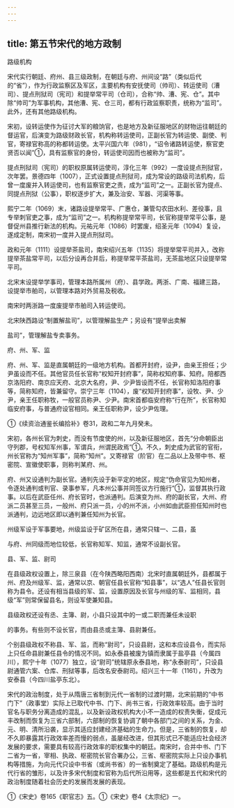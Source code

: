 ```yaml
---
---
---
```

title: 第五节宋代的地方政制
---



路级机构

宋代实行朝廷、府州、县三级政制，在朝廷与府、州间设“路”（类似后代的“省”），作为行政监察区及军区，主要机构有安抚使司（帅司）、转运使司（漕司）、提点刑狱司（宪司）和提举常平司（仓司），合称“帅、漕、宪、仓”。其中除“帅司”为军事机构，其他漕、宪、仓三司，都有行政监察职责，统称为“监司”。此外，还有其他路级机构。

宋初，设转运使作为征讨大军的粮饷官，也是地方及新征服地区的财物运往朝廷的督运官，后演变为路级财政长官，机构称转运使司，正副长官为转运使、副使、判官，寄禄官称高的称都转运使。太平兴国六年（981），“诏令诸路转运使，察官吏贤否以闻”①，具有监察官的身份，转运使司因而也被称为“监司”。

提点刑狱司（宪司）的职权原属转运使司，淳化三年（992）一度设提点刑狱官，次年罢。景德四年（1007），正式设置提点刑狱司，成为常设的路级司法机构，后曾一度废并入转运使司，也有监察官吏之责，成为“监司”之一。正副长官为提点、同提点刑狱（公事），职权逐步扩大，兼及治安、军器、河渠等事。

熙宁二年（1069）末，诸路设提举常平、广惠仓，兼管勾农田水利、差役事，且专举刺官吏之事，成为“监司”之一。机构称提举常平司，长官称提举常平公事，是督促州县推行新法的机构。元祐元年（1086）时罢废，绍圣元年（1094）复设，遂成定制，南宋初一度并入提点刑狱司。

政和元年（1111）设提举茶盐司，南宋绍兴五年（1135）将提举常平司并入，改称提举茶盐常平司，以后分设再合并后，称提举常平茶盐司，无茶盐地区只设提举常平司。

北宋末设提举学事司，管理本路所属州（府）、县学政。两浙、广南、福建三路，设提举市舶司，以管理本路对外贸易及税收。

南宋时两浙路一度废提举市舶司入转运使司。

北宋陕西路设“制置解盐司”，以管理解盐生产；另设有“提举出卖解

盐司”，管理解盐专卖事务。

府、州、军、监

府、州、军、监是直属朝廷的一级地方机构。首都开封府，设尹，由亲王担任；少尹虽设而不任。其他官员任长官称“权知开封府事”，简称权知府事、知府。陪都西京洛阳府、南京应天府、北京大名府，尹、少尹皆设而不任，长官称知洛阳府事等，简称知府，皆兼留守。崇宁三年（1104），废“权知开封府事”，设牧、尹、少尹，亲王任职称牧，一般官员称尹、少尹。南宋首都临安府称“行在所”，长官称知临安府事，与普通府设官相同。亲王任职称尹，设少尹佐理。

①《续资治通鉴长编拾补》卷31，政和二年九月癸未。

宋初，各州长官为刺史，而没有节度使的州，以及新征服地区，首先“分命朝臣出守列郡，号权知军州事，军谓兵，州谓民政焉”①。不久，刺史成为武官的官衔，州长官称为“知州军事”，简称“知州”。又寄禄官（阶官）在二品以上及带中书、枢密院、宣徽使职事，则称判某府、州。

府、州又设通判为副长官。通判先设于新平定的地区，规定“伪命官见为知州者，令逐处通判或判官、录事参军，凡本州公事并同签议方行施行”①，监督其执行政事。以后在武臣任州、府长官时，也派通判。后演变为州、府的副长官，大州、府派二员甚至三员，一般州、府只派一员，小的州不派，小州如由武臣担任知州时也派通判，边远地区即以通判兼任知州为长官。

州级军设于军事要地，州级监设于矿区所在县，通常只辖一、二县，虽

与府、州同级而地位较低，长官称知军、知监，通常不设副长官。

县、军、监、尉司

在县级政权设置上，除三泉县（在今陕西略阳西南）北宋时直属朝廷外，县都属于州、府及州级军、监，通常以京、朝官任县长官称“知县事”，以“选人”任县长官则称为县令。还设有相当县级的军、监，设置原因及长官与州级的军、监相同，县级“军”则常保留县名，则设军使兼知县。

县级政权还设有丞、主簿、尉，小县只设其中的一或二职而兼任未设职

的事务。有些则不设长官，而由县丞或主簿、县尉兼任。

个别县级政权不称县、军、监，而称“尉司”，只设县尉，这和本应设县令，而实际上只任命县尉兼任县令的情况不同。如永泰县被废为镇而隶属于盐亭县（今属四川），熙宁十年（1077）独立，设“尉司”统辖原永泰县地，称“永泰尉司”，只设县尉通管六案、仓库、刑狱等事，后改名安泰尉司。绍兴三十一年（1161），升改为安泰县（今四川盐亭东北）。

宋代的政治制度，处于从隋唐三省制到元代一省制的过渡时期，北宋前期的“中书门下”（政事堂）实际上已取代中书、门下、尚书三省，行政效率较高。由于当时官名与职务分离造成的混乱，以及新设政权机构大小不一造成的权责失衡，促成元丰改制而恢复为三省六部制，六部制的恢复协调了朝中各部门之间的关系，为金、元、明、清所沿袭，显示其适应封建经济基础的生命力。但是，三省制的恢复，却不久即暴露其行政效率差而慢的弱点，虽屡经改进，但其形式已不能适应社会经济发展的要求，需要具有较高行政效率的职权集中的朝廷。南宋时，合并中书、门下二省为一省，宰相、执政、枢密院长官合署办公，三省、枢密院实际上只设办事机构等措施，为向元代只设中书省（或尚书省）的一省制奠定了基础。路级机构是元代行省的雏形，以及许多宋代制度和官称为后代所沿用等，这些都是五代和宋代的政治制度随着社会历史的发展而发展的表现。

①《宋史》卷165《职官志》五。①《宋史》卷4《太宗纪》一。